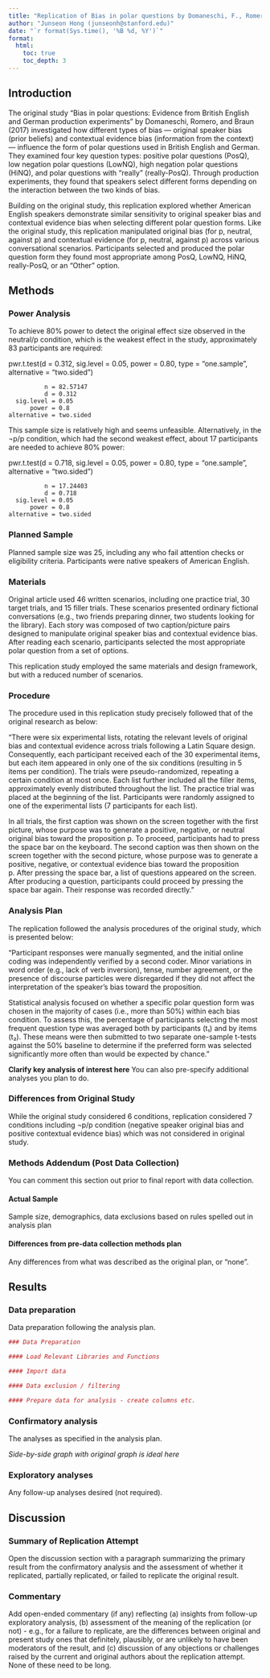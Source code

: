 ```yaml
---
title: "Replication of Bias in polar questions by Domaneschi, F., Romero, M., and Braun, B. (2017, Glossa)"
author: "Junseon Hong (junseonh@stanford.edu)"
date: "`r format(Sys.time(), '%B %d, %Y')`"
format:
  html:
    toc: true
    toc_depth: 3
---
```


<!-- Replication reports should all use this template to standardize reporting across projects.  These reports will be public supplementary materials that accompany the summary report(s) of the aggregate results. -->

## Introduction

The original study "Bias in polar questions: Evidence from British English and German production experiments" by Domaneschi, Romero, and Braun (2017) investigated how different types of bias — original speaker bias (prior beliefs) and contextual evidence bias (information from the context) — influence the form of polar questions used in British English and German. They examined four key question types: positive polar questions (PosQ), low negation polar questions (LowNQ), high negation polar questions (HiNQ), and polar questions with "really" (really-PosQ). Through production experiments, they found that speakers select different forms depending on the interaction between the two kinds of bias.

Building on the original study, this replication explored whether American English speakers demonstrate similar sensitivity to original speaker bias and contextual evidence bias when selecting different polar question forms. Like the original study, this replication manipulated original bias (for p, neutral, against p) and contextual evidence (for p, neutral, against p) across various conversational scenarios. Participants selected and produced the polar question form they found most appropriate among PosQ, LowNQ, HiNQ, really-PosQ, or an "Other" option.

## Methods

### Power Analysis

To achieve 80% power to detect the original effect size observed in the neutral/p condition, which is the weakest effect in the study, approximately 83 participants are required:

pwr.t.test(d = 0.312, sig.level = 0.05, power = 0.80, type = "one.sample", alternative = "two.sided")

              n = 82.57147
              d = 0.312
      sig.level = 0.05
          power = 0.8
    alternative = two.sided
    
This sample size is relatively high and seems unfeasible.
Alternatively, in the ¬p/p condition, which had the second weakest effect, about 17 participants are needed to achieve 80% power:

pwr.t.test(d = 0.718, sig.level = 0.05, power = 0.80, type = "one.sample", alternative = "two.sided")

              n = 17.24403
              d = 0.718
      sig.level = 0.05
          power = 0.8
    alternative = two.sided

### Planned Sample

Planned sample size was 25, including any who fail attention checks or eligibility criteria. Participants were native speakers of American English.

### Materials

Original article used 46 written scenarios, including one practice trial, 30 target trials, and 15 filler trials. These scenarios presented ordinary fictional conversations (e.g., two friends preparing dinner, two students looking for the library). Each story was composed of two caption/picture pairs designed to manipulate original speaker bias and contextual evidence bias. After reading each scenario, participants selected the most appropriate polar question from a set of options.

This replication study employed the same materials and design framework, but with a reduced number of scenarios.


### Procedure	

The procedure used in this replication study precisely followed that of the original research as below:

"There were six experimental lists, rotating the relevant levels of original bias and contextual evidence across trials following a Latin Square design. Consequently, each participant received each of the 30 experimental items, but each item appeared in only one of the six conditions (resulting in 5 items per condition). The trials were pseudo-randomized, repeating a certain condition at most once. Each list further included all the filler items, approximately evenly distributed throughout the list. The practice trial was placed at the beginning of the list. Participants were randomly assigned to one of the experimental lists (7 participants for each list).

In all trials, the first caption was shown on the screen together with the first picture, whose purpose was to generate a positive, negative, or neutral original bias toward the proposition p. To proceed, participants had to press the space bar on the keyboard. The second caption was then shown on the screen together with the second picture, whose purpose was to generate a positive, negative, or contextual evidence bias toward the proposition p. After pressing the space bar, a list of questions appeared on the screen. After producing a question, participants could proceed by pressing the space bar again. Their response was recorded directly."

### Analysis Plan

The replication followed the analysis procedures of the original study, which is presented below:

"Participant responses were manually segmented, and the initial online coding was independently verified by a second coder. Minor variations in word order (e.g., lack of verb inversion), tense, number agreement, or the presence of discourse particles were disregarded if they did not affect the interpretation of the speaker's bias toward the proposition.

Statistical analysis focused on whether a specific polar question form was chosen in the majority of cases (i.e., more than 50%) within each bias condition. To assess this, the percentage of participants selecting the most frequent question type was averaged both by participants (t₁) and by items (t₂). These means were then submitted to two separate one-sample t-tests against the 50% baseline to determine if the preferred form was selected significantly more often than would be expected by chance."


**Clarify key analysis of interest here**  You can also pre-specify additional analyses you plan to do. 

### Differences from Original Study

While the original study considered 6 conditions, replication considered 7 conditions including ¬p/p condition (negative speaker original bias and positive contextual evidence bias) which was not considered in original study.

### Methods Addendum (Post Data Collection)

You can comment this section out prior to final report with data collection.

#### Actual Sample
  Sample size, demographics, data exclusions based on rules spelled out in analysis plan

#### Differences from pre-data collection methods plan
  Any differences from what was described as the original plan, or “none”.


## Results


### Data preparation

Data preparation following the analysis plan.
	
```r
### Data Preparation

#### Load Relevant Libraries and Functions

#### Import data

#### Data exclusion / filtering

#### Prepare data for analysis - create columns etc.
```

### Confirmatory analysis

The analyses as specified in the analysis plan.  

*Side-by-side graph with original graph is ideal here*

### Exploratory analyses

Any follow-up analyses desired (not required).  

## Discussion

### Summary of Replication Attempt

Open the discussion section with a paragraph summarizing the primary result from the confirmatory analysis and the assessment of whether it replicated, partially replicated, or failed to replicate the original result.  

### Commentary

Add open-ended commentary (if any) reflecting (a) insights from follow-up exploratory analysis, (b) assessment of the meaning of the replication (or not) - e.g., for a failure to replicate, are the differences between original and present study ones that definitely, plausibly, or are unlikely to have been moderators of the result, and (c) discussion of any objections or challenges raised by the current and original authors about the replication attempt.  None of these need to be long.
